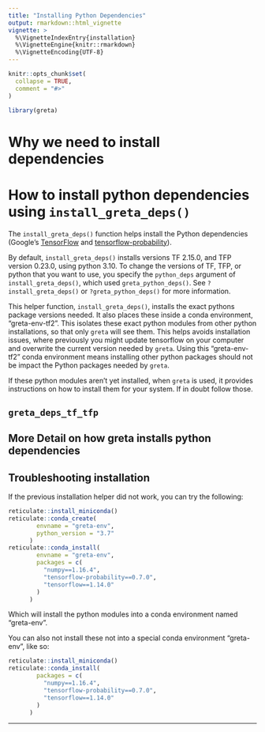 ```yaml
---
title: "Installing Python Dependencies"
output: rmarkdown::html_vignette
vignette: >
  %\VignetteIndexEntry{installation}
  %\VignetteEngine{knitr::rmarkdown}
  %\VignetteEncoding{UTF-8}
---
```


```r
knitr::opts_chunk$set(
  collapse = TRUE,
  comment = "#>"
)
```

```r
library(greta)
```

# Why we need to install dependencies

# How to install python dependencies using `install_greta_deps()`

The `install_greta_deps()` function helps install the Python dependencies (Google's [TensorFlow](https://www.tensorflow.org/) and [tensorflow-probability](https://github.com/tensorflow/probability)). 

By default, `install_greta_deps()` installs versions TF 2.15.0, and TFP version 0.23.0, using python 3.10. To change the versions of TF, TFP, or python that you want to use, you specify the `python_deps` argument of `install_greta_deps()`, which used `greta_python_deps()`. See `?install_greta_deps()` or `?greta_python_deps()` for more information.

This helper function, `install_greta_deps()`, installs the exact pythons package versions needed. It also places these inside a conda environment, "greta-env-tf2". This isolates these exact python modules from other python installations, so that only `greta` will see them. This helps avoids installation issues, where previously you might update tensorflow on your computer and overwrite the current version needed by `greta`. Using this "greta-env-tf2" conda environment means installing other python packages should not be impact the Python packages needed by `greta`.

If these python modules aren't yet installed, when `greta` is used, it provides instructions on how to install them for your system. If in doubt follow those. 

<!-- If you want `greta` to run as fast as possible on your computer's CPUs, it would be worth installing python and TensorFlow using Anaconda since they will be automatically configured to use Intel's MKL routines, which provide a 2-8 fold sampling speedup on most models. -->

## `greta_deps_tf_tfp`

## More Detail on how greta installs python dependencies

## Troubleshooting installation

If the previous installation helper did not work, you can try the following:

```r
reticulate::install_miniconda()
reticulate::conda_create(
        envname = "greta-env",
        python_version = "3.7"
      )
reticulate::conda_install(
        envname = "greta-env",
        packages = c(
          "numpy==1.16.4",
          "tensorflow-probability==0.7.0",
          "tensorflow==1.14.0"
        )
      )
```

Which will install the python modules into a conda environment named "greta-env".

You can also not install these not into a special conda environment "greta-env",
like so:

```r
reticulate::install_miniconda()
reticulate::conda_install(
        packages = c(
          "numpy==1.16.4",
          "tensorflow-probability==0.7.0",
          "tensorflow==1.14.0"
        )
      )
```

<!-- You can also use `install_tensorflow()` to install different versions of TensorFlow, including versions with GPU acceleration. If you're having trouble with this step, [this guide](https://tensorflow.rstudio.com/installation/) may help. -->

<hr>
